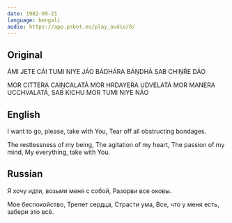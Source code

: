 ```yaml
---
date: 1982-09-21
language: bengali
audio: https://app.psbot.eu/play_audio/8/
---
```


## Original

ÁMI JETE CÁI TUMI NIYE JÁO
BÁDHÁRA BÁṊDHÁ SAB CHIṊŔE DÁO

MOR CITTERA CAIṊCALATÁ
MOR HRDAYERA UDVELATÁ
MOR MANERA UCCHVALATÁ,
SAB KICHU MOR TUMI NIYE NÁO

## English

I want to go, please, take with You,
Tear off all obstructing bondages.

The restlessness of my being,
The agitation of my heart,
The passion of my mind,
My everything, take with You.

## Russian

Я хочу идти, возьми меня с собой,
Разорви все оковы.

Мое беспокойство,
Трепет сердца,
Страсти ума,
Все, что у меня есть, забери это всё.
